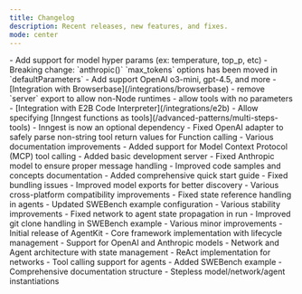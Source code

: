 ```yaml
---
title: Changelog
description: Recent releases, new features, and fixes.
mode: center
---
```


<Update label="2025-03-06" description="v0.5.0">
  - Add support for model hyper params (ex: temperature, top_p, etc)
    - Breaking change: `anthropic()` `max_tokens` options has been moved in `defaultParameters`
  - Add support OpenAI o3-mini, gpt-4.5, and more
  - [Integration with Browserbase](/integrations/browserbase)
</Update>

<Update label="2025-02-19" description="v0.4.0">
  - remove `server` export to allow non-Node runtimes
  - allow tools with no parameters
  - [Integration with E2B Code Interpreter](/integrations/e2b)
</Update>

<Update label="2025-01-29" description="v0.2.2">
  - Allow specifying [Inngest functions as tools](/advanced-patterns/multi-steps-tools)
  - Inngest is now an optional dependency
</Update>

<Update label="2025-01-16" description="v0.2.1">
  - Fixed OpenAI adapter to safely parse non-string tool return values for Function calling
  - Various documentation improvements
</Update>

<Update label="2025-01-16" description="v0.2.0">
  - Added support for Model Context Protocol (MCP) tool calling
  - Added basic development server
  - Fixed Anthropic model to ensure proper message handling
  - Improved code samples and concepts documentation
  - Added comprehensive quick start guide
  - Fixed bundling issues
  - Improved model exports for better discovery
  - Various cross-platform compatibility improvements
</Update>

<Update label="2024-12-19" description="v0.1.2">
  - Fixed state reference handling in agents
  - Updated SWEBench example configuration
  - Various stability improvements
</Update>

<Update label="2024-12-19" description="v0.1.1">
  - Fixed network to agent state propagation in run
  - Improved git clone handling in SWEBench example
  - Various minor improvements
</Update>

<Update label="2024-12-19" description="v0.1.0">
  - Initial release of AgentKit
  - Core framework implementation with lifecycle management
  - Support for OpenAI and Anthropic models
  - Network and Agent architecture with state management
  - ReAct implementation for networks
  - Tool calling support for agents
  - Added SWEBench example
  - Comprehensive documentation structure
  - Stepless model/network/agent instantiations
</Update>
